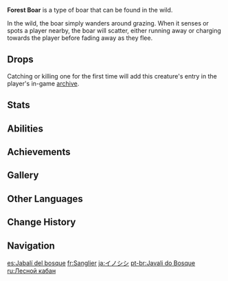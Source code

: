 {{About|the wildlife|the furnishing|Forest Boar (Furnishing)}}
{{Wildlife Infobox
|type        = Wildlife
|family      = Beasts
|group       = Boars
|image       = Wildlife Forest Boar Icon.png
|location    = 
|description = One of the most energetic residents in [[Teyvat]], boars are found active throughout the wild.<br>This wild animal is characterized by rapid reproduction and a stubborn personality. Able to survive in various conditions, it can be encountered in all sorts of forests and wild terrain. Forest Boar meat is tasty and chewy, making it a prime ingredient for many dishes. In addition, Forest Boars are even central characters in many legends told across Teyvat.<br>The [[Musk family]] ecologists have observed some [[hilichurl]] tribes attempting to domesticate Forest Boars, presumably hoping to train them as riding animals.
}}
'''Forest Boar''' is a type of boar that can be found in the wild.

In the wild, the boar simply wanders around grazing. When it senses or spots a player nearby, the boar will scatter, either running away or charging towards the player before fading away as they flee.

==Drops==
{{Card|Raw Meat|2}}

Catching or killing one for the first time will add this creature's entry in the player's in-game [[archive]].

==Stats==
{{Enemy Stats
|resglobal = 0%
|hp_ratio  = 0.2
|hp_type   = wildlife
|atk_ratio = 1
|no_def    = 1
}}

==Abilities==
{{Enemy Attacks
|name_1 = Charge
|desc_1 = Charges towards the player, dealing '''100% ATK''' as {{Color|Physical DMG}} on hit.
}}

==Achievements==
{{Achievement Topic Table|topic=Forest Boar}}

==Gallery==
{{Files by Character Gallery}}

==Other Languages==
{{Other Languages
|en      = Forest Boar
|zhs     = 野林猪
|zhs_rm  = Yělínzhū
|zht     = 野林豬
|zht_rm  = Yělínzhū
|zh_tl   = Wild Forest Boar
|ja      = イノシシ
|ja_rm   = Inoshishi
|ja_tl   = Wild Boar
|ko      = 숲멧돼지
|ko_rm   = Supmetdwaeji
|ko_tl   = Forest Wild Boar
|es      = Jabalí del bosque
|es_tl   = Forest Wild Boar
|fr      = Sanglier des forêts
|fr_tl   = Forest Boar
|ru      = Лесной кабан
|ru_tl   = Forest Boar
|th      = Forest Boar
|vi      = Heo Rừng Hoang Dã
|vi_tl   = Wild Forest Boar
|de      = Waldschwein
|de_tl   = Forest Swine
|id      = Forest Boar
|pt      = Javali do Bosque
|pt_tl   = 
|tr      = Orman Domuzu
|tr_tl   = Forest Boar
|it      = Cinghiale della foresta
|it_tl   = 
}}

==Change History==
{{Change History|1.0}}

==Navigation==
{{Wildlife Navbox}}
{{Enemy Navbox|Special|state=collapsed}}

[[es:Jabalí del bosque]]
[[fr:Sanglier]]
[[ja:イノシシ]]
[[pt-br:Javali do Bosque]]
[[ru:Лесной кабан]]